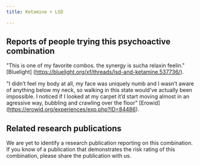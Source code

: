 ---
title: Ketamine + LSD

---

## Reports of people trying this psychoactive combination

"This is one of my favorite combos. the synergy is sucha relaxin feelin." [Bluelight] (https://bluelight.org/xf/threads/lsd-and-ketamine.537736/).

"I didn’t feel my body at all, my face was uniquely numb and I wasn’t aware of anything below my neck, so walking in this state would’ve actually been impossible. I noticed if I looked at my carpet it’d start moving almost in an agressive way, bubbling and crawling over the floor" [Erowid] (https://erowid.org/experiences/exp.php?ID=84486).


## Related research publications

We are yet to identify a research publication reporting on this combination. If you know of a publication that demonstrates the risk rating of this combination, please share the publication with us.



